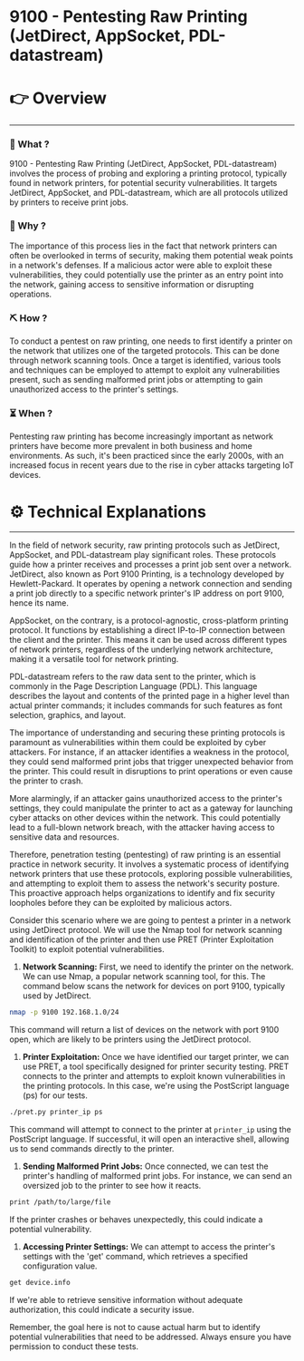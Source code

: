 # 9100 - Pentesting Raw Printing (JetDirect, AppSocket, PDL-datastream)


# 👉 Overview

---

### 👀 What ?

9100 - Pentesting Raw Printing (JetDirect, AppSocket, PDL-datastream) involves the process of probing and exploring a printing protocol, typically found in network printers, for potential security vulnerabilities. It targets JetDirect, AppSocket, and PDL-datastream, which are all protocols utilized by printers to receive print jobs.


### 🧐 Why ?

The importance of this process lies in the fact that network printers can often be overlooked in terms of security, making them potential weak points in a network's defenses. If a malicious actor were able to exploit these vulnerabilities, they could potentially use the printer as an entry point into the network, gaining access to sensitive information or disrupting operations.


### ⛏️ How ?

To conduct a pentest on raw printing, one needs to first identify a printer on the network that utilizes one of the targeted protocols. This can be done through network scanning tools. Once a target is identified, various tools and techniques can be employed to attempt to exploit any vulnerabilities present, such as sending malformed print jobs or attempting to gain unauthorized access to the printer's settings.


### ⏳ When ?

Pentesting raw printing has become increasingly important as network printers have become more prevalent in both business and home environments. As such, it's been practiced since the early 2000s, with an increased focus in recent years due to the rise in cyber attacks targeting IoT devices.


# ⚙️ Technical Explanations

---

In the field of network security, raw printing protocols such as JetDirect, AppSocket, and PDL-datastream play significant roles. These protocols guide how a printer receives and processes a print job sent over a network. JetDirect, also known as Port 9100 Printing, is a technology developed by Hewlett-Packard. It operates by opening a network connection and sending a print job directly to a specific network printer's IP address on port 9100, hence its name.

AppSocket, on the contrary, is a protocol-agnostic, cross-platform printing protocol. It functions by establishing a direct IP-to-IP connection between the client and the printer. This means it can be used across different types of network printers, regardless of the underlying network architecture, making it a versatile tool for network printing.

PDL-datastream refers to the raw data sent to the printer, which is commonly in the Page Description Language (PDL). This language describes the layout and contents of the printed page in a higher level than actual printer commands; it includes commands for such features as font selection, graphics, and layout.

The importance of understanding and securing these printing protocols is paramount as vulnerabilities within them could be exploited by cyber attackers. For instance, if an attacker identifies a weakness in the protocol, they could send malformed print jobs that trigger unexpected behavior from the printer. This could result in disruptions to print operations or even cause the printer to crash.

More alarmingly, if an attacker gains unauthorized access to the printer's settings, they could manipulate the printer to act as a gateway for launching cyber attacks on other devices within the network. This could potentially lead to a full-blown network breach, with the attacker having access to sensitive data and resources.

Therefore, penetration testing (pentesting) of raw printing is an essential practice in network security. It involves a systematic process of identifying network printers that use these protocols, exploring possible vulnerabilities, and attempting to exploit them to assess the network's security posture. This proactive approach helps organizations to identify and fix security loopholes before they can be exploited by malicious actors.

Consider this scenario where we are going to pentest a printer in a network using JetDirect protocol. We will use the Nmap tool for network scanning and identification of the printer and then use PRET (Printer Exploitation Toolkit) to exploit potential vulnerabilities.

1. **Network Scanning:** First, we need to identify the printer on the network. We can use Nmap, a popular network scanning tool, for this. The command below scans the network for devices on port 9100, typically used by JetDirect.

```bash
nmap -p 9100 192.168.1.0/24

```

This command will return a list of devices on the network with port 9100 open, which are likely to be printers using the JetDirect protocol.

1. **Printer Exploitation:** Once we have identified our target printer, we can use PRET, a tool specifically designed for printer security testing. PRET connects to the printer and attempts to exploit known vulnerabilities in the printing protocols. In this case, we're using the PostScript language (ps) for our tests.

```bash
./pret.py printer_ip ps

```

This command will attempt to connect to the printer at `printer_ip` using the PostScript language. If successful, it will open an interactive shell, allowing us to send commands directly to the printer.

1. **Sending Malformed Print Jobs:** Once connected, we can test the printer's handling of malformed print jobs. For instance, we can send an oversized job to the printer to see how it reacts.

```bash
print /path/to/large/file

```

If the printer crashes or behaves unexpectedly, this could indicate a potential vulnerability.

1. **Accessing Printer Settings:** We can attempt to access the printer's settings with the 'get' command, which retrieves a specified configuration value.

```bash
get device.info

```

If we're able to retrieve sensitive information without adequate authorization, this could indicate a security issue.

Remember, the goal here is not to cause actual harm but to identify potential vulnerabilities that need to be addressed. Always ensure you have permission to conduct these tests.
